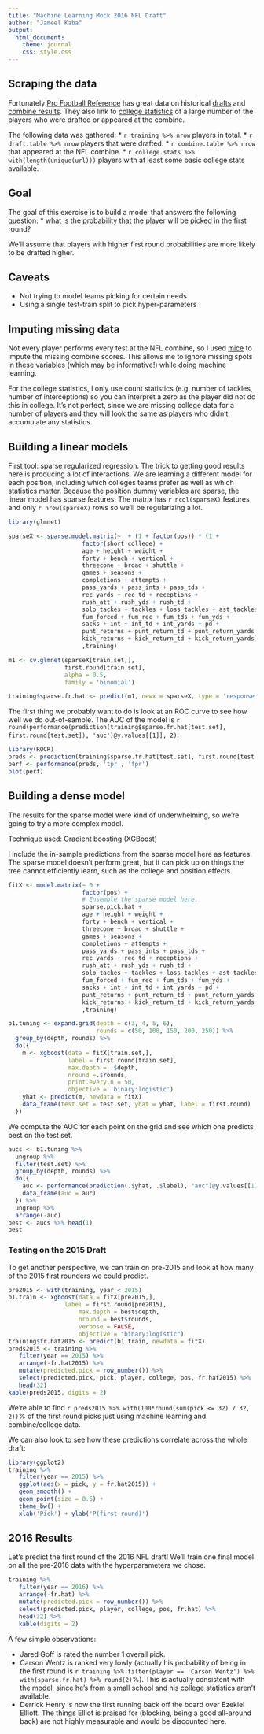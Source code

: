 ---
title: "Machine Learning Mock 2016 NFL Draft"
author: "Jameel Kaba"
output:
  html_document:
    theme: journal
    css: style.css
---

## Scraping the data

Fortunately [Pro Football Reference](http://pro-football-reference.com/) has great data on historical [drafts](http://www.pro-football-reference.com/draft/) and [combine results](http://www.pro-football-reference.com/play-index/nfl-combine-results.cgi).  They also link to [college statistics](http://www.sports-reference.com/cfb/players/marcus-mariota-1.html) of a large number of the players who were drafted or appeared at the combine.

The following data was gathered: 
 * `r training %>% nrow` players in total.
 * `r draft.table %>% nrow` players that were drafted.
 * `r combine.table %>% nrow` that appeared at the NFL combine.
 * `r college.stats %>% with(length(unique(url)))` players with at least some basic college stats available.

## Goal

The goal of this exercise is to build a model that answers the following question: 
* what is the probability that the player will be picked in the first round?  

We'll assume that players with higher first round probabilities are more likely to be drafted higher. 

## Caveats

* Not trying to model teams picking for certain needs
* Using a single test-train split to pick hyper-parameters

## Imputing missing data

Not every player performs every test at the NFL combine, so I used [mice](https://cran.r-project.org/web/packages/mice/index.html) to impute the missing combine scores.  This allows me to ignore missing spots in these variables (which may be informative!) while doing machine learning.  

For the college statistics, I only use count statistics (e.g. number of tackles, number of interceptions) so you can interpret a zero as the player did not do this in college.  It's not perfect, since we are missing college data for a number of players and they will look the same as players who didn't accumulate any statistics.

## Building a linear models

First tool: sparse regularized regression.
The trick to getting good results here is producing a lot of interactions.  We are learning a different model for each position, including which colleges teams prefer as well as which statistics matter.  Because the position dummy variables are sparse, the linear model has sparse features.  The matrix has `r ncol(sparseX)` features and only `r nrow(sparseX)` rows so we'll be regularizing a lot.

```{r eval=FALSE}
library(glmnet)

sparseX <- sparse.model.matrix(~  + (1 + factor(pos)) * (1 +
                     factor(short_college) +
                     age + height + weight +
                     forty + bench + vertical +
                     threecone + broad + shuttle +
                     games + seasons +
                     completions + attempts +
                     pass_yards + pass_ints + pass_tds + 
                     rec_yards + rec_td + receptions +
                     rush_att + rush_yds + rush_td +
                     solo_tackes + tackles + loss_tackles + ast_tackles +
                     fum_forced + fum_rec + fum_tds + fum_yds +
                     sacks + int + int_td + int_yards + pd +
                     punt_returns + punt_return_td + punt_return_yards +
                     kick_returns + kick_return_td + kick_return_yards)
                     ,training)

m1 <- cv.glmnet(sparseX[train.set,],
                first.round[train.set],
                alpha = 0.5,
                family = 'binomial')

training$sparse.fr.hat <- predict(m1, newx = sparseX, type = 'response')[,1]
```

The first thing we probably want to do is look at an ROC curve to see how well we do out-of-sample.  The AUC of the model is `r round(performance(prediction(training$sparse.fr.hat[test.set], first.round[test.set]), 'auc')@y.values[[1]], 2)`.

```{r message=FALSE}
library(ROCR)
preds <- prediction(training$sparse.fr.hat[test.set], first.round[test.set])
perf <- performance(preds, 'tpr', 'fpr')
plot(perf)
```

## Building a dense model

The results for the sparse model were kind of underwhelming, so we're going to try a more complex model. 

Technique used: Gradient boosting (XGBoost)

I include the in-sample predictions from the sparse model here as features.  The sparse model doesn't perform great, but it can pick up on things the tree cannot efficiently learn, such as the college and position effects.  

```{r eval=FALSE}
fitX <- model.matrix(~ 0 +
                     factor(pos) +
                     # Ensemble the sparse model here.
                     sparse.pick.hat +
                     age + height + weight +
                     forty + bench + vertical +
                     threecone + broad + shuttle +
                     games + seasons +
                     completions + attempts +
                     pass_yards + pass_ints + pass_tds + 
                     rec_yards + rec_td + receptions +
                     rush_att + rush_yds + rush_td +
                     solo_tackes + tackles + loss_tackles + ast_tackles +
                     fum_forced + fum_rec + fum_tds + fum_yds +
                     sacks + int + int_td + int_yards + pd +
                     punt_returns + punt_return_td + punt_return_yards +
                     kick_returns + kick_return_td + kick_return_yards
                     ,training)

b1.tuning <- expand.grid(depth = c(3, 4, 5, 6),
                         rounds = c(50, 100, 150, 200, 250)) %>%
  group_by(depth, rounds) %>%
  do({
    m <- xgboost(data = fitX[train.set,],
                 label = first.round[train.set],
                 max.depth = .$depth,
                 nround =.$rounds,
                 print.every.n = 50,
                 objective = 'binary:logistic')
    yhat <- predict(m, newdata = fitX)
    data_frame(test.set = test.set, yhat = yhat, label = first.round)
  })
```

We compute the AUC for each point on the grid and see which one predicts best on the test set.  

```{r}
aucs <- b1.tuning %>%
  ungroup %>%
  filter(test.set) %>%
  group_by(depth, rounds) %>%
  do({
    auc <- performance(prediction(.$yhat, .$label), "auc")@y.values[[1]]
    data_frame(auc = auc)
  }) %>%
  ungroup %>%
  arrange(-auc)
best <- aucs %>% head(1)
best
```

### Testing on the 2015 Draft

To get another perspective, we can train on pre-2015 and look at how many of the 2015 first rounders we could predict.

```{r}
pre2015 <- with(training, year < 2015)
b1.train <- xgboost(data = fitX[pre2015,],
	            label = first.round[pre2015],
                    max.depth = best$depth,
                    nround = best$rounds,
                    verbose = FALSE,
                    objective = "binary:logistic")
training$fr.hat2015 <- predict(b1.train, newdata = fitX)
preds2015 <- training %>%
   filter(year == 2015) %>%
   arrange(-fr.hat2015) %>%
   mutate(predicted.pick = row_number()) %>%
   select(predicted.pick, pick, player, college, pos, fr.hat2015) %>%
   head(32)
kable(preds2015, digits = 2)
```

We're able to find `r preds2015 %>% with(100*round(sum(pick <= 32) / 32, 2))`% of the first round picks just using machine learning and combine/college data. 

We can also look to see how these predictions correlate across the whole draft:

```{r message=FALSE}
library(ggplot2)
training %>%
   filter(year == 2015) %>%
   ggplot(aes(x = pick, y = fr.hat2015)) +
   geom_smooth() +
   geom_point(size = 0.5) +
   theme_bw() +
   xlab('Pick') + ylab('P(first round)')
```

## 2016 Results

<a name="results"/>

Let's predict the first round of the 2016 NFL draft! We'll train one final model on all the pre-2016 data with the hyperparameters we chose.

```{r}
training %>%
   filter(year == 2016) %>%
   arrange(-fr.hat) %>%
   mutate(predicted.pick = row_number()) %>%
   select(predicted.pick, player, college, pos, fr.hat) %>%
   head(32) %>%
   kable(digits = 2)
```

A few simple observations:

- Jared Goff is rated the number 1 overall pick.
- Carson Wentz is ranked very lowly (actually his probability of being in the first round is `r training %>% filter(player == 'Carson Wentz') %>% with(sparse.fr.hat) %>% round(2)`%).  This is actually consistent with the model, since he's from a small school and his college statistics aren't available.
- Derrick Henry is now the first running back off the board over Ezekiel Elliott.  The things Elliot is praised for (blocking, being a good all-around back) are not highly measurable and would be discounted here.